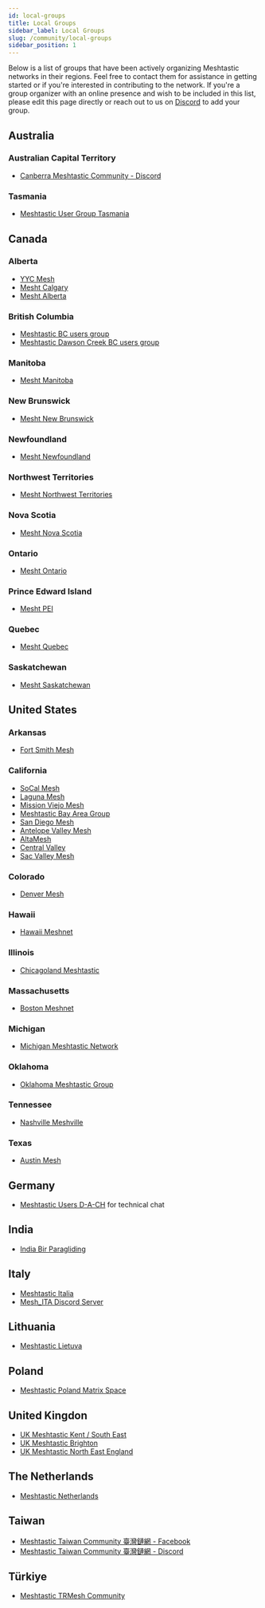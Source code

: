 ```yaml
---
id: local-groups
title: Local Groups
sidebar_label: Local Groups
slug: /community/local-groups
sidebar_position: 1
---
```



Below is a list of groups that have been actively organizing Meshtastic networks in their regions. Feel free to contact
them for assistance in getting started or if you're interested in contributing to the network. If you're a group
organizer with an online presence and wish to be included in this list, please edit this page directly or reach out to
us on [Discord](https://discord.com/invite/ktMAKGBnBs) to add your group.

## Australia
### Australian Capital Territory
- [Canberra Meshtastic Community - Discord](https://discord.gg/4QgFsuaC3Z)
### Tasmania
- [Meshtastic User Group Tasmania](https://www.facebook.com/groups/1556630645195649)

## Canada
### Alberta
- [YYC Mesh](https://yycmesh.com/)
- [Mesht Calgary](https://t.me/meshtcalgary)
- [Mesht Alberta](https://t.me/meshtAlta)

### British Columbia
- [Meshtastic BC users group](https://t.me/Mesh_BC)
- [Meshtastic Dawson Creek BC users group](https://t.me/Mesh_BC_Dawson_Creek)

### Manitoba
- [Mesht Manitoba](https://t.me/MeshtManitoba)

### New Brunswick
- [Mesht New Brunswick](https://t.me/MeshtNB)
### Newfoundland
- [Mesht Newfoundland](https://t.me/MeshtNewfoundland)

### Northwest Territories
- [Mesht Northwest Territories](https://t.me/MeshtNWT)

### Nova Scotia
- [Mesht Nova Scotia](https://t.me/MeshtNovaScotia)

### Ontario
- [Mesht Ontario](https://t.me/meshtOnt)

### Prince Edward Island
- [Mesht PEI](https://t.me/MeshtPEI)

### Quebec
- [Mesht Quebec](https://t.me/meshtQuebec)

### Saskatchewan
- [Mesht Saskatchewan](https://t.me/MeshtSaska)
## 
## United States

### Arkansas
- [Fort Smith Mesh](https://discord.com/invite/nwsvcXeqMX)

### California
- [SoCal Mesh](https://socalmesh.org)
- [Laguna Mesh](https://lagunamesh.com)
- [Mission Viejo Mesh](https://missionviejomesh.org/)
- [Meshtastic Bay Area Group](https://discord.gg/u2gxYu7RYQ)
- [San Diego Mesh](https://discord.gg/k8RputgWgD)
- [Antelope Valley Mesh](https://www.avmesh.org/)
- [AltaMesh](https://altamesh.net/)
- [Central Valley](https://centralvalleymesh.net/)
- [Sac Valley Mesh](http://www.sacvalleymesh.com)

### Colorado
- [Denver Mesh](https://denvermesh.org)

### Hawaii
- [Hawaii Meshnet](https://www.hawaiimesh.net/)

### Illinois
- [Chicagoland Meshtastic](https://chicagolandmesh.org/)

### Massachusetts
- [Boston Meshnet](https://github.com/Darachnid/Boston-Meshnet)

### Michigan
- [Michigan Meshtastic Network](https://discord.gg/3A5RREcBcc)

### Oklahoma
- [Oklahoma Meshtastic Group](https://www.facebook.com/groups/942404880478488)

### Tennessee
- [Nashville Meshville](https://meshville.org/)

### Texas
- [Austin Mesh](https://austinmesh.org/)

## Germany
- [Meshtastic Users D-A-CH](https://t.me/meshtasticgermany) for technical chat

## India
- [India Bir Paragliding](https://bircom.in)

## Italy
- [Meshtastic Italia](https://t.me/meshtastic_italia)
- [Mesh_ITA Discord Server](https://discord.gg/ETFmtyzbFT)

## Lithuania
- [Meshtastic Lietuva](https://www.facebook.com/groups/1122509422249414)

## Poland
- [Meshtastic Poland Matrix Space](https://matrix.to/#/#meshtasticpl:matrix.org)

## United Kingdon
- [UK Meshtastic Kent / South East](https://www.facebook.com/groups/ukmeshtastickent/)
- [UK Meshtastic Brighton](https://www.facebook.com/groups/3696312513946679/)
- [UK Meshtastic North East England](https://www.facebook.com/groups/meshtasticnortheastengland/)

## The Netherlands
- [Meshtastic Netherlands](https://t.me/meshtastic_nl)

## Taiwan
- [Meshtastic Taiwan Community 臺灣鏈網 - Facebook](https://www.facebook.com/groups/413628121046386)
- [Meshtastic Taiwan Community 臺灣鏈網 - Discord](https://discord.gg/2vZkuckp8E)

## Türkiye
- [Meshtastic TRMesh Community](https://t.me/trmesh)
